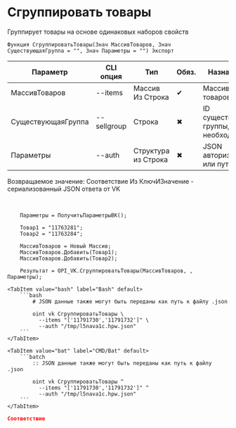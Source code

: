 ﻿---
sidebar_position: 7
description: Сгруппировать товары и другие функции для работы с VK в Открытом пакете интеграций - бесплатной open-source библиотеке интеграций для 1С:Предприятие 8, OneScript и CLI
keywords: [1C, 1С, 1С:Предприятие, 1С:Предприятие 8.3, API, Интеграция, Сервисы, Обмен, OneScript, CLI, VK]
---


# Сгруппировать товары
 Группирует товары на основе одинаковых наборов свойств



`Функция СгруппироватьТовары(Знач МассивТоваров, Знач СуществующаяГруппа = "", Знач Параметры = "") Экспорт`

  | Параметр | CLI опция | Тип | Обяз. | Назначение |
  |-|-|-|-|-|
  | МассивТоваров | --items | Массив Из Строка | &#x2714; | Массив ID товаров |
  | СуществующаяГруппа | --sellgroup | Строка | &#x2716; | ID существующей группы, если необходимо |
  | Параметры | --auth | Структура из Строка | &#x2716; | JSON авторизации или путь к .json |

  
  Возвращаемое значение:   Соответствие Из КлючИЗначение - сериализованный JSON ответа от VK

<br/>




```bsl title="Пример использования для 1С:Предприятие/OneScript"
    Параметры = ПолучитьПараметрыВК();

    Товар1 = "11763281";
    Товар2 = "11763284";

    МассивТоваров = Новый Массив;
    МассивТоваров.Добавить(Товар1);
    МассивТоваров.Добавить(Товар2);

    Результат = OPI_VK.СгруппироватьТовары(МассивТоваров, , Параметры);
```
    

 <Tabs>
  
    <TabItem value="bash" label="Bash" default>
        ```bash
            # JSON данные также могут быть переданы как путь к файлу .json
            
            oint vk СгруппироватьТовары \
              --items "['11791730','11791732']" \
              --auth "/tmp/l5nava1c.hpw.json"
        ```
    </TabItem>
  
    <TabItem value="bat" label="CMD/Bat" default>
        ```batch
            :: JSON данные также могут быть переданы как путь к файлу .json
            
            oint vk СгруппироватьТовары ^
              --items "['11791730','11791732']" ^
              --auth "/tmp/l5nava1c.hpw.json"
        ```
    </TabItem>
</Tabs>


```json title="Результат"
Соответствие
```
